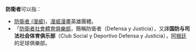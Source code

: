 
'''防衛者'''可以指：
*[[防衛者_(漫威)|防衛者 (漫威)]]，[[漫威漫畫|漫威漫畫]]英雄團體。
*「[[防衛者社會體育俱樂部|防衛者社會體育俱樂部]]，簡稱防衛者（Defensa y Justicia），又譯'''国防与司法社会体育俱乐部'''（Club Social y Deportivo Defensa y Justicia），[[阿根廷|阿根廷]]的足球俱樂部。

{{disambiguation|Cat=三字譯名消歧義}}